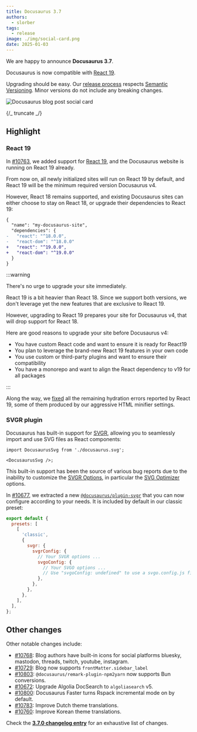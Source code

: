 ```yaml
---
title: Docusaurus 3.7
authors:
  - slorber
tags:
  - release
image: ./img/social-card.png
date: 2025-01-03
---
```


We are happy to announce **Docusaurus 3.7**.

Docusaurus is now compatible with [React 19](https://react.dev/blog/2024/12/05/react-19).

Upgrading should be easy. Our [release process](/community/release-process) respects [Semantic Versioning](https://semver.org/). Minor versions do not include any breaking changes.

![Docusaurus blog post social card](./img/social-card.png)

{/_ truncate _/}

## Highlight

### React 19

In [#10763](https://github.com/facebook/docusaurus/pull/10763), we added support for [React 19](https://react.dev/blog/2024/12/05/react-19), and the Docusaurus website is running on React 19 already.

From now on, all newly initialized sites will run on React 19 by default, and React 19 will be the minimum required version Docusaurus v4.

However, React 18 remains supported, and existing Docusaurus sites can either choose to stay on React 18, or upgrade their dependencies to React 19:

```diff
{
  "name": "my-docusaurus-site",
  "dependencies": {
-   "react": "^18.0.0",
-   "react-dom": "^18.0.0"
+   "react": "^19.0.0",
+   "react-dom": "^19.0.0"
  }
}
```

:::warning

There's no urge to upgrade your site immediately.

React 19 is a bit heavier than React 18. Since we support both versions, we don't leverage yet the new features that are exclusive to React 19.

However, upgrading to React 19 prepares your site for Docusaurus v4, that will drop support for React 18.

Here are good reasons to upgrade your site before Docusaurus v4:

- You have custom React code and want to ensure it is ready for React19
- You plan to leverage the brand-new React 19 features in your own code
- You use custom or third-party plugins and want to ensure their compatibility
- You have a monorepo and want to align the React dependency to v19 for all packages

:::

Along the way, we [fixed](https://github.com/facebook/docusaurus/pull/10786) all the remaining hydration errors reported by React 19, some of them produced by our aggressive HTML minifier settings.

### SVGR plugin

Docusaurus has built-in support for [SVGR](https://github.com/gregberge/svgr), allowing you to seamlessly import and use SVG files as React components:

```tsx
import DocusaurusSvg from './docusaurus.svg';

<DocusaurusSvg />;
```

This built-in support has been the source of various bug reports due to the inability to customize the [SVGR Options](https://react-svgr.com/docs/options/), in particular the [SVG Optimizer](https://svgo.dev/) options.

In [#10677](https://github.com/facebook/docusaurus/pull/10677), we extracted a new [`@docusaurus/plugin-svgr`](/docs/api/plugins/@docusaurus/plugin-svgr) that you can now configure according to your needs. It is included by default in our classic preset:

```js
export default {
  presets: [
    [
      'classic',
      {
        svgr: {
          svgrConfig: {
            // Your SVGR options ...
            svgoConfig: {
              // Your SVGO options ...
              // Use "svgoConfig: undefined" to use a svgo.config.js file
            },
          },
        },
      },
    ],
  ],
};
```

## Other changes

Other notable changes include:

- [#10768](https://github.com/facebook/docusaurus/pull/10768): Blog authors have built-in icons for social platforms bluesky, mastodon, threads, twitch, youtube, instagram.
- [#10729](https://github.com/facebook/docusaurus/pull/10729): Blog now supports `frontMatter.sidebar_label`
- [#10803](https://github.com/facebook/docusaurus/pull/10803): `@docusaurus/remark-plugin-npm2yarn` now supports Bun conversions.
- [#10672](https://github.com/facebook/docusaurus/pull/10672): Upgrade Algolia DocSearch to `algoliasearch` v5.
- [#10800](https://github.com/facebook/docusaurus/pull/10800): Docusaurus Faster turns Rspack incremental mode on by default.
- [#10783](https://github.com/facebook/docusaurus/pull/10783): Improve Dutch theme translations.
- [#10760](https://github.com/facebook/docusaurus/pull/10760): Improve Korean theme translations.

Check the **[3.7.0 changelog entry](/changelog/3.7.0)** for an exhaustive list of changes.
